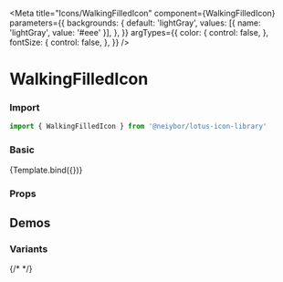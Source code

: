
<Meta
  title="Icons/WalkingFilledIcon"
  component={WalkingFilledIcon}
  parameters={{
    backgrounds: {
      default: 'lightGray',
      values: [{ name: 'lightGray', value: '#eee' }],
    },
  }}
  argTypes={{
    color: {
      control: false,
    },
    fontSize: {
      control: false,
    },
  }}
/>


# WalkingFilledIcon

<Description of={WalkingFilledIcon} />

### Import

```ts
import { WalkingFilledIcon } from '@neiybor/lotus-icon-library'
```

### Basic

<Canvas>
  <Story name="Simple">
    {Template.bind({})}
  </Story>
</Canvas>

### Props

<ArgsTable story="Simple" />

## Demos

### Variants

<Canvas>
  <Story name="Variants">
    <div style={{ display: 'flex', gap: 20 }}>
      {/* <WalkingFilledIcon color="gold" fontSize="100px" /> */}
      <WalkingFilledIcon />
    </div>
  </Story>
</Canvas>